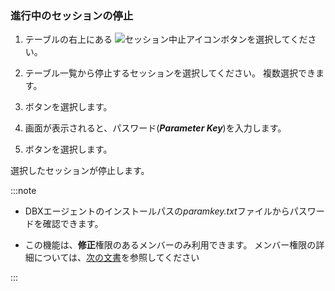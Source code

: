 ### 進行中のセッションの停止

1. テーブルの右上にある ![セッション中止アイコン](/img/ico-kill-session.svg)ボタンを選択してください。

2. テーブル一覧から停止するセッションを選択してください。 複数選択できます。

3. <Cmdname sid="stop" className="uitext" />ボタンを選択します。

4. <Cmdname sid="session_kill" className="uitext" />画面が表示されると、パスワード(***Parameter Key***)を入力します。

   <ImgLang img='db-kill-session-confirm.png' desc='セッション中止' />

5. <Cmdname sid="apply" className="uitext" />ボタンを選択します。

選択したセッションが停止します。

:::note

- DBXエージェントのインストールパスの*paramkey.txt*ファイルからパスワードを確認できます。

- この機能は、**修正**権限のあるメンバーのみ利用できます。 メンバー権限の詳細については、[次の文書](../project/project-structure#project-auth)を参照してください

:::
